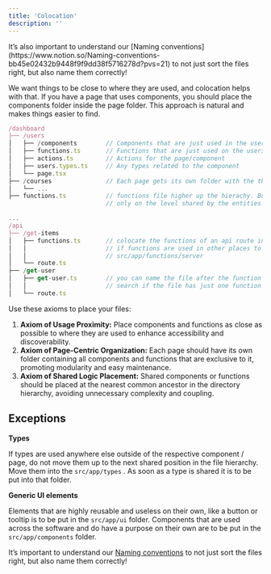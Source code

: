 ```yaml
---
title: 'Colocation'
description: ''
---
```

<Tip>
It’s also important to understand our [Naming conventions](https://www.notion.so/Naming-conventions-bb45e02432b9448f9f9dd38f5716278d?pvs=21) to not just sort the files right, but also name them correctly!

</Tip>

We want things to be close to where they are used, and colocation helps with that. If you have a page that uses components, you should place the components folder inside the page folder. This approach is natural and makes things easier to find.

```jsx
/dashboard
├── /users
│   ├── /components        // Components that are just used in the users pagepage
│   ├── functions.ts       // Functions that are just used on the users page
│   ├── actions.ts         // Actions for the page/component
│   ├── users.types.ts     // Any types related to the component
│   └── page.tsx           
├── /courses               // Each page gets its own folder with the things it uses inside
│   └── ...                
├── functions.ts           // functions file higher up the hierachy. But not too high up
               			   // only on the level shared by the entities that use its functions

...
/api
├── /get-items
│   ├── functions.ts       // colocate the functions of an api route in the same folder
│   │                      // if functions are used in other places to put them in 
│   │                      // src/app/functions/server
│   └── route.ts           
├── /get-user
│   ├── get-user.ts        // you can name the file after the function for easier
│   │                      // search if the file has just one function
│   └── route.ts           
```

Use these axioms to place your files:

1. **Axiom of Usage Proximity:** Place components and functions as close as possible to where they are used to enhance accessibility and discoverability.
2. **Axiom of Page-Centric Organization:** Each page should have its own folder containing all components and functions that are exclusive to it, promoting modularity and easy maintenance.
3. **Axiom of Shared Logic Placement:** Shared components or functions should be placed at the nearest common ancestor in the directory hierarchy, avoiding unnecessary complexity and coupling.

## Exceptions

**Types**

If types are used anywhere else outside of the respective component / page, do not move them up to the next shared position in the file hierarchy. Move them into the `src/app/types` . As soon as a type is shared it is to be put into that folder.

**Generic UI elements**

Elements that are highly reusable and useless on their own, like a button or tooltip is to be put in the `src/app/ui` folder. Components that are used across the software and do have a purpose on their own are to be put in the `src/app/components` folder.

It’s important to understand our [Naming conventions](https://www.notion.so/Naming-conventions-bb45e02432b9448f9f9dd38f5716278d?pvs=21) to not just sort the files right, but also name them correctly!
 